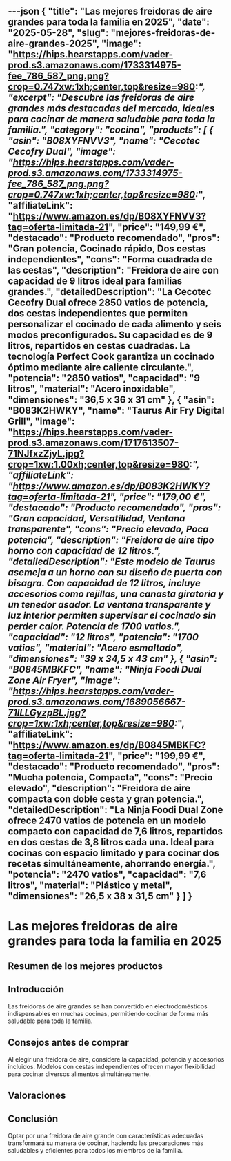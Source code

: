 ---json
{
  "title": "Las mejores freidoras de aire grandes para toda la familia en 2025",
  "date": "2025-05-28",
  "slug": "mejores-freidoras-de-aire-grandes-2025",
  "image": "https://hips.hearstapps.com/vader-prod.s3.amazonaws.com/1733314975-fee_786_587_png.png?crop=0.747xw:1xh;center,top&resize=980:*",
  "excerpt": "Descubre las freidoras de aire grandes más destacadas del mercado, ideales para cocinar de manera saludable para toda la familia.",
  "category": "cocina",
  "products": [
    {
      "asin": "B08XYFNVV3",
      "name": "Cecotec Cecofry Dual",
      "image": "https://hips.hearstapps.com/vader-prod.s3.amazonaws.com/1733314975-fee_786_587_png.png?crop=0.747xw:1xh;center,top&resize=980:*",
      "affiliateLink": "https://www.amazon.es/dp/B08XYFNVV3?tag=oferta-limitada-21",
      "price": "149,99 €",
      "destacado": "Producto recomendado",
      "pros": "Gran potencia, Cocinado rápido, Dos cestas independientes",
      "cons": "Forma cuadrada de las cestas",
      "description": "Freidora de aire con capacidad de 9 litros ideal para familias grandes.",
      "detailedDescription": "La Cecotec Cecofry Dual ofrece 2850 vatios de potencia, dos cestas independientes que permiten personalizar el cocinado de cada alimento y seis modos preconfigurados. Su capacidad es de 9 litros, repartidos en cestas cuadradas. La tecnología Perfect Cook garantiza un cocinado óptimo mediante aire caliente circulante.",
      "potencia": "2850 vatios",
      "capacidad": "9 litros",
      "material": "Acero inoxidable",
      "dimensiones": "36,5 x 36 x 31 cm"
    },
    {
      "asin": "B083K2HWKY",
      "name": "Taurus Air Fry Digital Grill",
      "image": "https://hips.hearstapps.com/vader-prod.s3.amazonaws.com/1717613507-71NJfxzZjyL.jpg?crop=1xw:1.00xh;center,top&resize=980:*",
      "affiliateLink": "https://www.amazon.es/dp/B083K2HWKY?tag=oferta-limitada-21",
      "price": "179,00 €",
      "destacado": "Producto recomendado",
      "pros": "Gran capacidad, Versatilidad, Ventana transparente",
      "cons": "Precio elevado, Poca potencia",
      "description": "Freidora de aire tipo horno con capacidad de 12 litros.",
      "detailedDescription": "Este modelo de Taurus asemeja a un horno con su diseño de puerta con bisagra. Con capacidad de 12 litros, incluye accesorios como rejillas, una canasta giratoria y un tenedor asador. La ventana transparente y luz interior permiten supervisar el cocinado sin perder calor. Potencia de 1700 vatios.",
      "capacidad": "12 litros",
      "potencia": "1700 vatios",
      "material": "Acero esmaltado",
      "dimensiones": "39 x 34,5 x 43 cm"
    },
    {
      "asin": "B0845MBKFC",
      "name": "Ninja Foodi Dual Zone Air Fryer",
      "image": "https://hips.hearstapps.com/vader-prod.s3.amazonaws.com/1689056667-71lLLGyzpBL.jpg?crop=1xw:1xh;center,top&resize=980:*",
      "affiliateLink": "https://www.amazon.es/dp/B0845MBKFC?tag=oferta-limitada-21",
      "price": "199,99 €",
      "destacado": "Producto recomendado",
      "pros": "Mucha potencia, Compacta",
      "cons": "Precio elevado",
      "description": "Freidora de aire compacta con doble cesta y gran potencia.",
      "detailedDescription": "La Ninja Foodi Dual Zone ofrece 2470 vatios de potencia en un modelo compacto con capacidad de 7,6 litros, repartidos en dos cestas de 3,8 litros cada una. Ideal para cocinas con espacio limitado y para cocinar dos recetas simultáneamente, ahorrando energía.",
      "potencia": "2470 vatios",
      "capacidad": "7,6 litros",
      "material": "Plástico y metal",
      "dimensiones": "26,5 x 38 x 31,5 cm"
    }
  ]
}
---


# Las mejores freidoras de aire grandes para toda la familia en 2025

## Resumen de los mejores productos

<ProductRankingTable products={products} />

## Introducción

Las freidoras de aire grandes se han convertido en electrodomésticos indispensables en muchas cocinas, permitiendo cocinar de forma más saludable para toda la familia.

## Consejos antes de comprar

Al elegir una freidora de aire, considere la capacidad, potencia y accesorios incluidos. Modelos con cestas independientes ofrecen mayor flexibilidad para cocinar diversos alimentos simultáneamente.

## Valoraciones

<ProductDetailCard product={products[0]} />

<ProductDetailCard product={products[1]} />

<ProductDetailCard product={products[2]} />

## Conclusión

Optar por una freidora de aire grande con características adecuadas transformará su manera de cocinar, haciendo las preparaciones más saludables y eficientes para todos los miembros de la familia.
